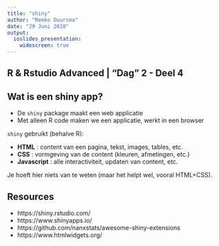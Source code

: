 ```yaml
---
title: "shiny"
author: "Remko Duursma"
date: "29 Juni 2020"
output: 
  ioslides_presentation:
    widescreen: true
---
```

  
  
## R & Rstudio Advanced | "Dag" 2 - Deel 4



## Wat is een shiny app?

- De `shiny` package maakt een web applicatie
- Met alleen R code maken we een applicatie, werkt in een browser

`shiny` gebruikt (behalve R):

- **HTML** : content van een pagina, tekst, images, tables, etc.
- **CSS** : vormgeving van de content (kleuren, afmetingen, etc.)
- **Javascript** : alle interactiviteit, updaten van content, etc.

Je hoeft hier niets van te weten (maar het helpt wel, vooral HTML+CSS).




  
  
## Resources

- https://shiny.rstudio.com/
- https://www.shinyapps.io/
- https://github.com/nanxstats/awesome-shiny-extensions
- https://www.htmlwidgets.org/



